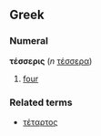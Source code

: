 ==Greek==
===Numeral===
'''τέσσερις''' (''n'' [[τέσσερα]])

# [[four]]

===Related terms===
*[[τέταρτος]]